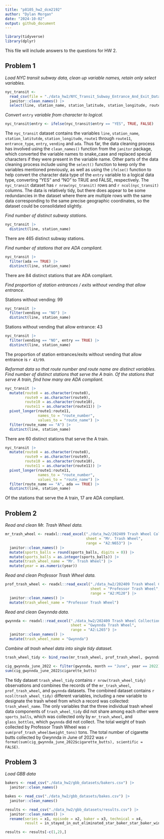 ```yaml
---
title: "p8105_hw2_dcm2192"
author: "Dylan Morgan"
date: "2024-10-02"
output: github_document
---
```


```r
library(tidyverse)
library(dplyr)
```

This file will include answers to the questions for HW 2. 

## Problem 1

*Load NYC transit subway data, clean up variable names, retain only select variables.*
```r
nyc_transit <- 
  read_csv(file = "./data_hw2/NYC_Transit_Subway_Entrance_And_Exit_Data.csv") |> 
  janitor::clean_names() |> 
  select(line, station_name, station_latitude, station_longitude, route1, route2, route3, route4, route5, route6, route7, route8, route9, route10, route11, entrance_type, entry, vending, ada)
```

*Convert* `entry` *variable from character to logical.*
```r
nyc_transit$entry <- ifelse(nyc_transit$entry == "YES", TRUE, FALSE)
```

The `nyc_transit` dataset contains the variables `line`, `station_name`, `station_latitutde`, `station_longitude`, `route1` through `route11`, `entrance_type`, `entry`, `vending` and `ada`. Thus far, the data cleaning process has involved using the `clean_names()` function from the `janitor` package, which converted the variable names to snake_case and replaced special characters if they were present in the variable name. Other parts of the data cleaning process include using the `select()` function to keep only the variables mentioned previously, as well as using the `ifelse()` function to help convert the character data type of the `entry` variable to a logical data type, converting "YES" and "NO" to TRUE and FALSE, respectively. The `nyc_transit` dataset has `r nrow(nyc_transit)` rows and `r ncol(nyc_transit)` columns. The data is relatively tidy, but there does appear to be some redundancies in the dataset where there are multiple rows with the same data corresponding to the same precise geographic coordinates, so the dataset could be consolidated slightly. 

*Find number of distinct subway stations.*
```r
nyc_transit |> 
  distinct(line, station_name)
```

There are 465 distinct subway stations. 

*Find number of stations that are ADA compliant.*
```r
nyc_transit |> 
  filter(ada == TRUE) |> 
  distinct(line, station_name)
```

There are 84 distinct stations that are ADA compliant. 

*Find proportion of station entrances / exits without vending that allow entrance.*\

Stations without vending: 99
```r
nyc_transit |> 
  filter(vending == "NO") |> 
  distinct(line, station_name)
```

Stations without vending that allow entrance: 43
```r
nyc_transit |> 
  filter(vending == "NO", entry == TRUE) |> 
  distinct(line, station_name)
```

The proportion of station entrances/exits without vending that allow entrance is `r 43/99`. 

*Reformat data so that route number and route name are distinct variables. Find number of distinct stations that serve the A train. Of the stations that serve A train, find how many are ADA compliant.*
```r
nyc_transit |> 
  mutate(route8 = as.character(route8), 
         route9 = as.character(route9), 
         route10 = as.character(route10), 
         route11 = as.character(route11)) |> 
  pivot_longer(route1:route11, 
               names_to = "route_number", 
               values_to = "route_name") |> 
  filter(route_name == "A") |> 
  distinct(line, station_name)
```

There are 60 distinct stations that serve the A train. 

```r
nyc_transit |> 
  mutate(route8 = as.character(route8), 
         route9 = as.character(route9), 
         route10 = as.character(route10), 
         route11 = as.character(route11)) |> 
  pivot_longer(route1:route11, 
               names_to = "route_number", 
               values_to = "route_name") |> 
  filter(route_name == "A", ada == TRUE) |> 
  distinct(line, station_name)
```

Of the stations that serve the A train, 17 are ADA compliant.

## Problem 2
*Read and clean Mr. Trash Wheel data.*
```r
mr_trash_wheel <- readxl::read_excel("./data_hw2/202409 Trash Wheel Collection Data.xlsx", 
                                     sheet = "Mr. Trash Wheel", 
                                     range = "A2:N653") |> 
  janitor::clean_names() |> 
  mutate(sports_balls = round(sports_balls, digits = 0)) |> 
  mutate(sports_balls = as.integer(sports_balls)) |> 
  mutate(trash_wheel_name = "Mr. Trash Wheel") |> 
  mutate(year = as.numeric(year))
```

*Read and clean Professor Trash Wheel data.*
```r
prof_trash_wheel <- readxl::read_excel("./data_hw2/202409 Trash Wheel Collection Data.xlsx",
                                       sheet = "Professor Trash Wheel", 
                                       range = "A2:M120") |> 
  janitor::clean_names() |> 
  mutate(trash_wheel_name = "Professor Trash Wheel")
```

*Read and clean Gwynnda data.*
```r
gwynnda <- readxl::read_excel("./data_hw2/202409 Trash Wheel Collection Data.xlsx", 
                              sheet = "Gwynnda Trash Wheel", 
                              range = "A2:L265") |> 
  janitor::clean_names() |> 
  mutate(trash_wheel_name = "Gwynnda")
```

*Combine all trash wheel data into single tidy dataset.*
```r
trash_wheel_tidy <- bind_rows(mr_trash_wheel, prof_trash_wheel, gwynnda)
```


```r
cig_gwynnda_june_2022 <- filter(gwynnda, month == "June", year == 2022)
sum(cig_gwynnda_june_2022$cigarette_butts)
```

The tidy dataset `trash_wheel_tidy` contains `r nrow(trash_wheel_tidy)` observations and combines the records of the `mr_trash_wheel`, `prof_trash_wheel`, and `gwynnda` datasets. The combined dataset contains `r ncol(trash_wheel_tidy)` different variables, including a new variable to designate the trash wheel from which a record was collected: `trash_wheel_name`. The only variables that the three individual trash wheel data components of `trash_wheel_tidy` did not share among each other were `sports_balls`, which was collected only by `mr_trash_wheel`, and `glass_bottles`, which `gwynnda` did not collect. The total weight of trash collected by Professor Trash Wheel was `r sum(prof_trash_wheel$weight_tons)` tons. The total number of cigarette butts collected by Gwynnda in June of 2022 was `r format(sum(cig_gwynnda_june_2022$cigarette_butts), scientific = FALSE)`. 

## Problem 3

*Load GBB data*
```r
bakers <- read_csv("./data_hw2/gbb_datasets/bakers.csv") |> 
  janitor::clean_names()

bakes <- read_csv("./data_hw2/gbb_datasets/bakes.csv") |> 
  janitor::clean_names()

results <- read_csv("./data_hw2/gbb_datasets/results.csv") |> 
  janitor::clean_names() |> 
  rename(series = x1, episode = x2, baker = x3, technical = x4, 
         result = in_stayed_in_out_eliminated_star_baker_star_baker_winner_series_winner_runner_up_series_runner_up_wd_withdrew)

results <- results[-c(1,2),]
```


